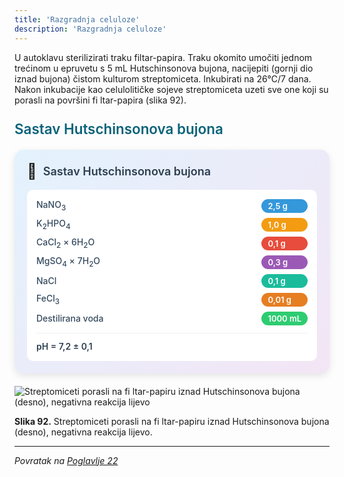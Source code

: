 ```yaml
---
title: 'Razgradnja celuloze'
description: 'Razgradnja celuloze'
---
```



U autoklavu sterilizirati traku filtar-papira. Traku okomito umočiti jednom
 trećinom u epruvetu s 5 mL Hutschinsonova bujona, nacijepiti
(gornji dio iznad bujona) čistom kulturom streptomiceta. Inkubirati na 26°C/7 dana. Nakon inkubacije kao celulolitičke sojeve streptomiceta
 uzeti sve one koji su porasli na površini fi ltar-papira (slika 92).

<h3 style="color: #096279; font-size: 1.4rem; font-weight: 600; margin: 1.5rem 0 1rem 0;">Sastav Hutschinsonova bujona</h3>

<div style="max-width: 520px; background: linear-gradient(135deg, #e3f2fd 0%, #f3e5f5 100%); border-radius: 15px; padding: 20px; box-shadow: 0 4px 12px rgba(0,0,0,0.1); margin: 20px auto;">
  <div style="display: flex; align-items: center; margin-bottom: 15px;">
    <span style="font-size: 24px; margin-right: 10px;">🧪</span>
    <h3 style="margin: 0; color: #2c3e50; font-weight: 600; font-size: 18px;">Sastav Hutschinsonova bujona</h3>
  </div>
  <div style="background: white; border-radius: 10px; padding: 15px;">
    <div style="display: grid; grid-template-columns: minmax(0, 1fr) auto; gap: 8px 15px; align-items: center;">
      <span style="font-weight: 500; color: #34495e; font-size: 14px;">NaNO<sub>3</sub></span>
      <span style="background: #3498db; color: white; padding: 3px 10px; border-radius: 15px; font-size: 13px; font-weight: 600;">2,5 g</span>
      <span style="font-weight: 500; color: #34495e; font-size: 14px;">K<sub>2</sub>HPO<sub>4</sub></span>
      <span style="background: #f39c12; color: white; padding: 3px 10px; border-radius: 15px; font-size: 13px; font-weight: 600;">1,0 g</span>
      <span style="font-weight: 500; color: #34495e; font-size: 14px;">CaCl<sub>2</sub> × 6H<sub>2</sub>O</span>
      <span style="background: #e74c3c; color: white; padding: 3px 10px; border-radius: 15px; font-size: 13px; font-weight: 600;">0,1 g</span>
      <span style="font-weight: 500; color: #34495e; font-size: 14px;">MgSO<sub>4</sub> × 7H<sub>2</sub>O</span>
      <span style="background: #9b59b6; color: white; padding: 3px 10px; border-radius: 15px; font-size: 13px; font-weight: 600;">0,3 g</span>
      <span style="font-weight: 500; color: #34495e; font-size: 14px;">NaCl</span>
      <span style="background: #1abc9c; color: white; padding: 3px 10px; border-radius: 15px; font-size: 13px; font-weight: 600;">0,1 g</span>
      <span style="font-weight: 500; color: #34495e; font-size: 14px;">FeCl<sub>3</sub></span>
      <span style="background: #e67e22; color: white; padding: 3px 10px; border-radius: 15px; font-size: 13px; font-weight: 600;">0,01 g</span>
      <span style="font-weight: 500; color: #34495e; font-size: 14px;">Destilirana voda</span>
      <span style="background: #2ecc71; color: white; padding: 3px 10px; border-radius: 15px; font-size: 13px; font-weight: 600;">1000 mL</span>
    </div>
    <div style="margin-top: 12px; padding-top: 12px; border-top: 1px solid #ecf0f1;">
      <span style="font-weight: 600; color: #2c3e50; font-size: 14px;">pH = 7,2 ± 0,1</span>
    </div>
  </div>
</div>

![Streptomiceti porasli na fi ltar-papiru iznad Hutschinsonova bujona (desno), negativna reakcija lijevo](/Images/slika92.jpg)

**Slika 92.** Streptomiceti porasli na fi ltar-papiru iznad Hutschinsonova bujona (desno), negativna reakcija lijevo.

---

*Povratak na [Poglavlje 22](/poglavlje-22)*


